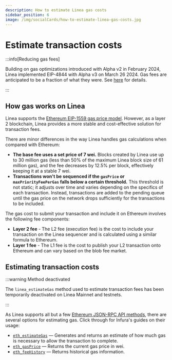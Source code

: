 ```yaml
---
description: How to estimate Linea gas costs
sidebar_position: 6
image: /img/socialCards/how-to-estimate-linea-gas-costs.jpg
---
```



# Estimate transaction costs

:::info[Reducing gas fees]

Building on gas optimizations introduced with Alpha v2 in February 2024, Linea implemented 
EIP-4844 with Alpha v3 on March 26 2024. Gas fees are anticipated to be a fraction of what they 
were. See [here](./gas-on-linea) for details.

:::

## How gas works on Linea

Linea supports the [Ethereum EIP-1559 gas price model](https://ethereum.org/developers/docs/gas). 
However, as a layer 2 blockchain, Linea provides a more stable and cost-effective solution 
for transaction fees.

There are minor differences in the way Linea handles gas calculations when compared with Ethereum:

- **The base fee uses a set price of 7 wei.** Blocks created by Linea use up to 30 million gas
    (less than 50% of the maximum Linea block size of 61 million gas), and the fee decreases by 
    12.5% per block, effectively keeping it at a stable 7 wei.
- **Transactions won't be sequenced if the `gasPrice` or `maxPriorityFeePerGas` falls below a 
    certain threshold.** This threshold is not static; it adjusts over time and varies depending 
    on the specifics of each transaction. Instead, transactions are added to the pending queue 
    until the gas price on the network drops sufficiently for the transactions to be included.

The gas cost to submit your transaction and include it on Ethereum involves the following fee 
components:

- **Layer 2 fee** - The L2 fee (execution fee) is the cost to include your transaction on the Linea
    sequencer and is calculated using a similar formula to Ethereum. 
- **Layer 1 fee** - The L1 fee is the cost to publish your L2 transaction onto Ethereum and can 
    vary based on the blob fee market.

## Estimating transaction costs

:::warning Method deactivated

The `linea_estimateGas` method used to estimate transaction fees has been temporarily deactivated
on Linea Mainnet and testnets.

:::

As Linea supports all but a few [Ethereum JSON-RPC API methods](quickstart/rpc), there are several 
options for estimating gas. Click through for Infura's guides on their usage:
- [`eth_estimateGas`](https://docs.infura.io/api/networks/linea/json-rpc-methods/eth_estimategas) — 
Generates and returns an estimate of how much gas is necessary to allow the transaction to complete.
- [`eth_gasPrice`](https://docs.infura.io/api/networks/linea/json-rpc-methods/eth_gasprice) — Returns 
the current gas price in wei.
- [`eth_feeHistory`](https://docs.infura.io/api/networks/linea/json-rpc-methods/eth_feehistory) — 
Returns historical gas information.
